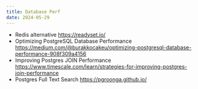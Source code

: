 ```yaml
---
title: Database Perf
date: 2024-05-29
---
```


- Redis alternative https://readyset.io/
- Optimizing PostgreSQL Database Performance  https://medium.com/@burakkocakeu/optimizing-postgresql-database-performance-908f309a4156
- Improving Postgres JOIN Performance https://www.timescale.com/learn/strategies-for-improving-postgres-join-performance
- Postgres Full Text Search https://pgroonga.github.io/
